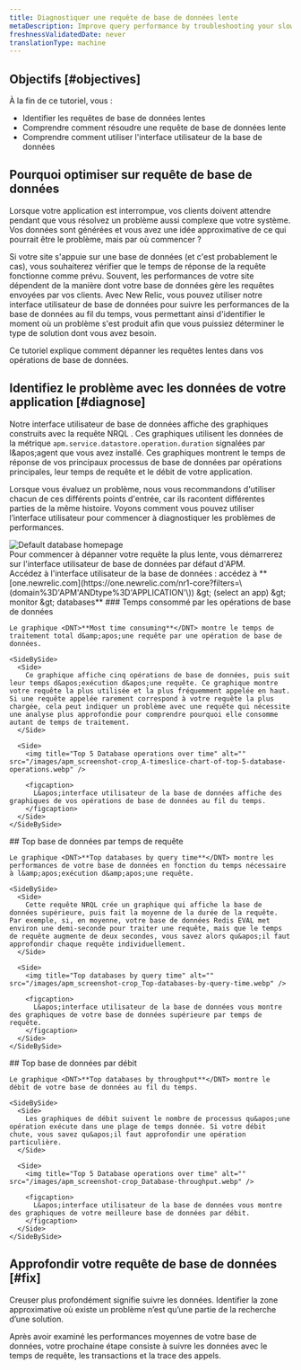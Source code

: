 ```yaml
---
title: Diagnostiquer une requête de base de données lente
metaDescription: Improve query performance by troubleshooting your slow database with the New Relic database UI.
freshnessValidatedDate: never
translationType: machine
---
```


## Objectifs [#objectives]

À la fin de ce tutoriel, vous :

* Identifier les requêtes de base de données lentes
* Comprendre comment résoudre une requête de base de données lente
* Comprendre comment utiliser l&apos;interface utilisateur de la base de données

## Pourquoi optimiser sur requête de base de données

Lorsque votre application est interrompue, vos clients doivent attendre pendant que vous résolvez un problème aussi complexe que votre système. Vos données sont générées et vous avez une idée approximative de ce qui pourrait être le problème, mais par où commencer ?

Si votre site s&apos;appuie sur une base de données (et c&apos;est probablement le cas), vous souhaiterez vérifier que le temps de réponse de la requête fonctionne comme prévu. Souvent, les performances de votre site dépendent de la manière dont votre base de données gère les requêtes envoyées par vos clients. Avec New Relic, vous pouvez utiliser notre interface utilisateur de base de données pour suivre les performances de la base de données au fil du temps, vous permettant ainsi d&apos;identifier le moment où un problème s&apos;est produit afin que vous puissiez déterminer le type de solution dont vous avez besoin.

Ce tutoriel explique comment dépanner les requêtes lentes dans vos opérations de base de données.

## Identifiez le problème avec les données de votre application [#diagnose]

Notre interface utilisateur de base de données affiche des graphiques construits avec la requête NRQL . Ces graphiques utilisent les données de la métrique `apm.service.datastore.operation.duration` signalées par l&amp;apos;agent que vous avez installé. Ces graphiques montrent le temps de réponse de vos principaux processus de base de données par opérations principales, leur temps de requête et le débit de votre application.

Lorsque vous évaluez un problème, nous vous recommandons d&apos;utiliser chacun de ces différents points d&apos;entrée, car ils racontent différentes parties de la même histoire. Voyons comment vous pouvez utiliser l’interface utilisateur pour commencer à diagnostiquer les problèmes de performances.

<img title="Default database homepage" alt="Default database homepage" src="/images/apm_screenshot-full_default-database-UI.webp" />

<figcaption>
  Pour commencer à dépanner votre requête la plus lente, vous démarrerez sur l&apos;interface utilisateur de base de données par défaut d&apos;APM.
</figcaption>

<Steps>
  <Step>
    Accédez à l&apos;interface utilisateur de la base de données : accédez à <DNT>**[one.newrelic.com](https://one.newrelic.com/nr1-core?filters=\(domain%3D'APM'ANDtype%3D'APPLICATION'\)) &amp;gt; (select an app) &amp;gt; monitor &amp;gt; databases**</DNT>
  </Step>

  <Step>
    ### Temps consommé par les opérations de base de données

    Le graphique <DNT>**Most time consuming**</DNT> montre le temps de traitement total d&amp;apos;une requête par une opération de base de données.

    <SideBySide>
      <Side>
        Ce graphique affiche cinq opérations de base de données, puis suit leur temps d&apos;exécution d&apos;une requête. Ce graphique montre votre requête la plus utilisée et la plus fréquemment appelée en haut. Si une requête appelée rarement correspond à votre requête la plus chargée, cela peut indiquer un problème avec une requête qui nécessite une analyse plus approfondie pour comprendre pourquoi elle consomme autant de temps de traitement.
      </Side>

      <Side>
        <img title="Top 5 Database operations over time" alt="" src="/images/apm_screenshot-crop_A-timeslice-chart-of-top-5-database-operations.webp" />

        <figcaption>
          L&apos;interface utilisateur de la base de données affiche des graphiques de vos opérations de base de données au fil du temps.
        </figcaption>
      </Side>
    </SideBySide>
  </Step>

  <Step>
    ## Top base de données par temps de requête

    Le graphique <DNT>**Top databases by query time**</DNT> montre les performances de votre base de données en fonction du temps nécessaire à l&amp;apos;exécution d&amp;apos;une requête.

    <SideBySide>
      <Side>
        Cette requête NRQL crée un graphique qui affiche la base de données supérieure, puis fait la moyenne de la durée de la requête. Par exemple, si, en moyenne, votre base de données Redis EVAL met environ une demi-seconde pour traiter une requête, mais que le temps de requête augmente de deux secondes, vous savez alors qu&apos;il faut approfondir chaque requête individuellement.
      </Side>

      <Side>
        <img title="Top databases by query time" alt="" src="/images/apm_screenshot-crop_Top-databases-by-query-time.webp" />

        <figcaption>
          L&apos;interface utilisateur de la base de données vous montre des graphiques de votre base de données supérieure par temps de requête.
        </figcaption>
      </Side>
    </SideBySide>
  </Step>

  <Step>
    ## Top base de données par débit

    Le graphique <DNT>**Top databases by throughput**</DNT> montre le débit de votre base de données au fil du temps.

    <SideBySide>
      <Side>
        Les graphiques de débit suivent le nombre de processus qu&apos;une opération exécute dans une plage de temps donnée. Si votre débit chute, vous savez qu&apos;il faut approfondir une opération particulière.
      </Side>

      <Side>
        <img title="Top 5 Database operations over time" alt="" src="/images/apm_screenshot-crop_Database-throughput.webp" />

        <figcaption>
          L&apos;interface utilisateur de la base de données vous montre des graphiques de votre meilleure base de données par débit.
        </figcaption>
      </Side>
    </SideBySide>
  </Step>
</Steps>

## Approfondir votre requête de base de données [#fix]

Creuser plus profondément signifie suivre les données. Identifier la zone approximative où existe un problème n’est qu’une partie de la recherche d’une solution.

Après avoir examiné les performances moyennes de votre base de données, votre prochaine étape consiste à suivre les données avec le temps de requête, les transactions et la trace des appels.

<DocTiles numbered>
  <DocTile title="Prepare to triage your application" path="/docs/journey-app-slow/root-causes" />

  <DocTile title="Identify problematic transactions" path="/docs/journey-app-slow/problematic-transactions" />
</DocTiles>

<DocTiles>
  <DocTile title="Identify slow database queries" number="3" label={{text: 'Current doc', color: '#FCD672'}} path="/docs/journey-app-slow/slow-database-queries" />

  <DocTile title="Identify slow external services" number="4" path="/docs/journey-app-slow/external-services" />

  <DocTile title="Create performance benchmarks" number="5" path="/docs/journey-app-slow/create-benchmarks/" />
</DocTiles>